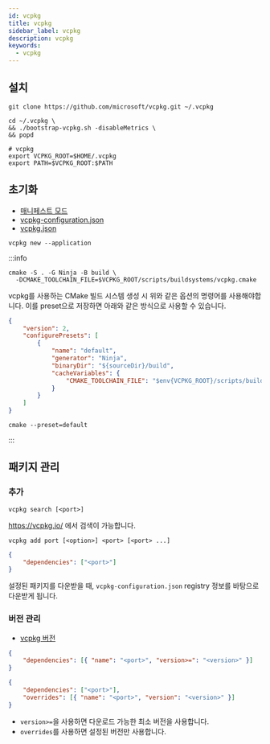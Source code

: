 ```yaml
---
id: vcpkg
title: vcpkg
sidebar_label: vcpkg
description: vcpkg
keywords:
  - vcpkg
---
```


## 설치

```shell
git clone https://github.com/microsoft/vcpkg.git ~/.vcpkg
```

```shell
cd ~/.vcpkg \
&& ./bootstrap-vcpkg.sh -disableMetrics \
&& popd
```

```shell title=".zshrc"
# vcpkg
export VCPKG_ROOT=$HOME/.vcpkg
export PATH=$VCPKG_ROOT:$PATH
```

## 초기화

- [매니페스트 모드](https://learn.microsoft.com/ko-kr/vcpkg/concepts/manifest-mode)
- [vcpkg-configuration.json](https://learn.microsoft.com/ko-kr/vcpkg/reference/vcpkg-configuration-json)
- [vcpkg.json](https://learn.microsoft.com/ko-kr/vcpkg/reference/vcpkg-json)

```shell
vcpkg new --application
```

:::info

```shell
cmake -S . -G Ninja -B build \
  -DCMAKE_TOOLCHAIN_FILE=$VCPKG_ROOT/scripts/buildsystems/vcpkg.cmake
```

vcpkg를 사용하는 CMake 빌드 시스템 생성 시 위와 같은 옵션의 명령어를 사용해야합니다. 이를 preset으로 저장하면 아래와 같은 방식으로 사용할 수 있습니다.

```json title="CMakePresets.json"
{
	"version": 2,
	"configurePresets": [
		{
			"name": "default",
			"generator": "Ninja",
			"binaryDir": "${sourceDir}/build",
			"cacheVariables": {
				"CMAKE_TOOLCHAIN_FILE": "$env{VCPKG_ROOT}/scripts/buildsystems/vcpkg.cmake"
			}
		}
	]
}
```

```shell
cmake --preset=default
```

:::

## 패키지 관리

### 추가

```shell
vcpkg search [<port>]
```

https://vcpkg.io/ 에서 검색이 가능합니다.

```shell
vcpkg add port [<option>] <port> [<port> ...]
```

```json title="vcpkg.json"
{
	"dependencies": ["<port>"]
}
```

설정된 패키지를 다운받을 때, `vcpkg-configuration.json` registry 정보를 바탕으로 다운받게 됩니다.

### 버전 관리

- [vcpkg 버전](https://learn.microsoft.com/en-us/vcpkg/users/versioning)

```json title="vcpkg.json"
{
	"dependencies": [{ "name": "<port>", "version>=": "<version>" }]
}
```

```json title="vcpkg.json"
{
	"dependencies": ["<port>"],
	"overrides": [{ "name": "<port>", "version": "<version>" }]
}
```

- `version>=`을 사용하면 다운로드 가능한 최소 버전을 사용합니다.
- `overrides`를 사용하면 설정된 버전만 사용합니다.
